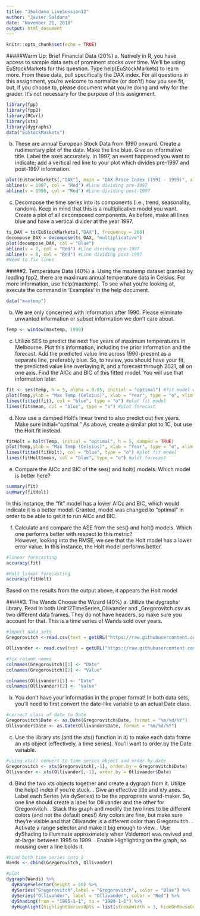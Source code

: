 ---
title: "JSaldana_LiveSession12"
author: "Javier Saldana"
date: "November 21, 2018"
output: html_document
---

```{r setup, include=FALSE}
knitr::opts_chunk$set(echo = TRUE)
```
#####Warm Up: Brief Financial Data (20%)
a.	Natively in R, you have access to sample data sets of prominent stocks over time.  We'll be using EuStockMarkets for this question.  Type help(EuStockMarkets) to learn more.  From these data, pull specifically the DAX index.  For all questions in this assignment, you're welcome to normalize (or don't!) how you see fit, but, if you choose to, please document what you're doing and why for the grader.  It's not necessary for the purpose of this assignment.  
```{r}
library(fpp)
library(fpp2)
library(RCurl)
library(xts)
library(dygraphs)
data("EuStockMarkets")
```

b.	These are annual European Stock Data from 1990 onward.  Create a rudimentary plot of the data.  Make the line blue.  Give an informative title.  Label the axes accurately.  In 1997, an event happened you want to indicate; add a vertical red line to your plot which divides pre-1997 and post-1997 information.  
```{r}
plot(EuStockMarkets[,"DAX"], main = "DAX Price Index (1991 - 1999)", xlab = "Year", ylab = "Price", col = "Blue") #plotting DAX prices
abline(v = 1997, col = "Red") #Line dividing pre-1997
abline(v = 1998, col = "Red") #Line dividing post-1997
```

c.	Decompose the time series into its components (i.e., trend, seasonality, random).  Keep in mind that this is a multiplicative model you want.  Create a plot of all decomposed components.  As before, make all lines blue and have a vertical divider at the year 1997.  
```{r}


ts_DAX = ts(EuStockMarkets[,"DAX"], frequency = 260)
decompose_DAX = decompose(ts_DAX, "multiplicative")
plot(decompose_DAX, col = "Blue")
abline(v = 7, col = "Red") #Line dividing pre-1997
abline(v = 8, col = "Red") #Line dividing post-1997
#Need to fix lines
```


#####2.	Temperature Data (40%)
a.	Using the maxtemp dataset granted by loading fpp2, there are maximum annual temperature data in Celsius.  For more information, use help(maxtemp).  To see what you're looking at, execute the command in 'Examples' in the help document.  
```{r}
data("maxtemp")
```

b.	We are only concerned with information after 1990.  Please eliminate unwanted information or subset information we don't care about.  
```{r}
Temp <- window(maxtemp, 1990)
```

c.	Utilize SES to predict the next five years of maximum temperatures in Melbourne.  Plot this information, including the prior information and the forecast.  Add the predicted value line across 1990-present as a separate line, preferably blue.  So, to review, you should have your fit, the predicted value line overlaying it, and a forecast through 2021, all on one axis. Find the AICc and BIC of this fitted model.  You will use that information later.  
```{r}
fit <- ses(Temp, h = 5, alpha = 0.05, initial = "optimal") #fit model w/ 5 year mean forecast
plot(Temp,ylab = "Max Temp (Celsius)", xlab = "Year", type = "o", xlim = c(1990, 2022)) #plot historical temp
lines(fitted(fit), col = "blue", type = "o") #plot fit model
lines(fit$mean, col = "blue", type = "o") #plot forecast
```

d.	Now use a damped Holt's linear trend to also predict out five years.  Make sure initial="optimal."  As above, create a similar plot to 1C, but use the Holt fit instead.  
```{r}
fitHolt = holt(Temp, initial = "optimal", h = 5, damped = TRUE)
plot(Temp,ylab = "Max Temp (Celsius)", xlab = "Year", type = "o", xlim = c(1990, 2022)) #plot historical temp
lines(fitted(fitHolt), col = "blue", type = "o") #plot fit model
lines(fitHolt$mean, col = "blue", type = "o") #plot forecast
```

e.	Compare the AICc and BIC of the ses() and holt() models.  Which model is better here?  
```{r}
summary(fit)
summary(fitHolt)
```
In this instance,  the "fit" model has a lower AICc and BIC, which would indicate it is a better model. Granted, model was changed to "optimal" in order to be able to get it to run AICc and BIC.

f.	Calculate and compare the ASE from the ses() and holt() models.  Which one performs better with respect to this metric?  
However, looking into the RMSE, we see that the Holt model has a lower error value. In this instance, the Holt model performs better.
```{r}
#linear forecasting
accuracy(fit)

#Holt linear forecasting
accuracy(fitHolt)
```
Based on the results from the output above, it appears the Holt model 

#####3.	The Wands Choose the Wizard (40%)
a.	Utilize the dygraphs library.  Read in both Unit12TimeSeries_Ollivander and _Gregorovitch.csv as two different data frames.  They do not have headers, so make sure you account for that.  This is a time series of Wands sold over years.
```{r} 
#import data sets
Gregorovitch <-read.csv(text = getURL("https://raw.githubusercontent.com/javierjr55/SMU_MSDS/master/MSDS_6306/Unit12TimeSeries_Gregorovitch.csv"), header = FALSE)

Ollivander <- read.csv(text = getURL("https://raw.githubusercontent.com/javierjr55/SMU_MSDS/master/MSDS_6306/Unit12TimeSeries_Ollivander.csv"), header = FALSE)

#fix column names
colnames(Gregorovitch)[1] <- "Date"
colnames(Gregorovitch)[2] <- "Value"

colnames(Ollivander)[1] <- "Date"
colnames(Ollivander)[2] <- "Value"

```

b.	You don't have your information in the proper format!  In both data sets, you'll need to first convert the date-like variable to an actual Date class.
```{r}
#correct class of date to Date
Gregorovitch$Date <- as.Date(Gregorovitch$Date, format = "%m/%d/%Y")
Ollivander$Date <- as.Date(Ollivander$Date, format = "%m/%d/%Y")
```
c.	Use the library xts (and the xts() function in it) to make each data frame an xts object (effectively, a time series).  You'll want to order.by the Date variable.
```{r}
#using xts() convert to time series object and order by date
Gregorovitch <- xts(Gregorovitch[,-1], order.by = Gregorovitch$Date)
Ollivander <- xts(Ollivander[,-1], order.by = Ollivander$Date)
```
d.	Bind the two xts objects together and create a dygraph from it.  Utilize the help() index if you're stuck.
.	Give an effective title and x/y axes.
.	Label each Series (via dySeries) to be the appropriate wand-maker.  So, one line should create a label for Ollivander and the other for Gregorovitch.
.	Stack this graph and modify the two lines to be different colors (and not the default ones!)  Any colors are fine, but make sure they're visible and that Ollivander is a different color than Gregorovitch.
.	Activate a range selector and make it big enough to view.
.	Use dyShading to illuminate approximately when Voldemort was revived and at-large: between 1995 to 1999.
.	Enable Highlighting on the graph, so mousing over a line bolds it.
```{r}
#bind both time series into 1
Wands <- cbind(Gregorovitch, Ollivander)

#plot
dygraph(Wands) %>% 
  dyRangeSelector(height = 50) %>%
  dySeries("Gregorovitch",label = "Gregorovitch", color = "Blue") %>%
  dySeries("Ollivander", label = "Ollivander", color = "Red") %>%
  dyShading(from = "1995-1-1", to = "1999-1-1") %>%
  dyHighlight(highlightSeriesOpts = list(strokeWidth = 3, hideOnMouseOut = TRUE))


```
